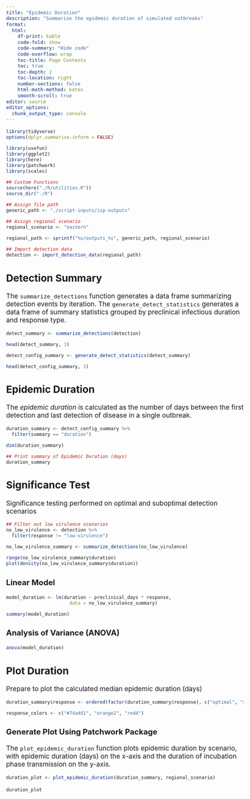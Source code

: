 ```yaml
---
title: "Epidemic Duration"
description: "Summarize the epidemic duration of simulated outbreaks"
format:
  html: 
    df-print: kable
    code-fold: show
    code-summary: "Hide code"
    code-overflow: wrap
    toc-title: Page Contents
    toc: true
    toc-depth: 2
    toc-location: right
    number-sections: false
    html-math-method: katex
    smooth-scroll: true
editor: source
editor_options: 
  chunk_output_type: console
---
```

```{=html}
<style type="text/css">

body, td {
   font-size: 13pt;
}
code.r{
  font-size: 9pt;
}
pre {
  font-size: 11pt
}
</style>
```

```r
library(tidyverse)
options(dplyr.summarise.inform = FALSE)

library(usefun)
library(ggplot2)
library(here)
library(patchwork)
library(scales)

## Custom Functions
source(here("./R/utilities.R"))
source_dir("./R")

## Assign file path 
generic_path <- "./script-inputs/isp-outputs"

## Assign regional scenario
regional_scenario <- "eastern"

regional_path <- sprintf("%s/outputs_%s", generic_path, regional_scenario)

## Import detection data
detection <- import_detection_data(regional_path)
```

## Detection Summary
The `summarize_detections` function generates a data frame summarizing detection events by iteration. The `generate_detect_statistics` generates a data frame of summary statistics grouped by preclinical infectious duration and response type.
```r
detect_summary <- summarize_detections(detection)

head(detect_summary, 3)

detect_config_summary <- generate_detect_statistics(detect_summary)

head(detect_config_summary, 3)
```

## Epidemic Duration
The *epidemic duration* is calculated as the number of days between the first detection and last detection of disease in a single outbreak.
```r
duration_summary <- detect_config_summary %>%         
  filter(summary == "duration")

dim(duration_summary)

## Print summary of Epidemic Duration (days)
duration_summary
```

## Significance Test
Significance testing performed on optimal and suboptimal detection scenarios
```r
## Filter out low virulence scenarios
no_low_virulence <- detection %>%
  filter(response != "low-virulence")

no_low_virulence_summary <- summarize_detections(no_low_virulence)

range(no_low_virulence_summary$duration)
plot(density(no_low_virulence_summary$duration))
```

### Linear Model
```r
model_duration <- lm(duration ~ preclinical_days * response, 
                       data = no_low_virulence_summary)

summary(model_duration)
```

### Analysis of Variance (ANOVA)
```r
anova(model_duration)
```

## Plot Duration
Prepare to plot the calculated median epidemic duration (days)
```r
duration_summary$response <- ordered(factor(duration_summary$response), c("optimal", "suboptimal", "low-virulence"))

response_colors <- c("#74add1", "orange2", "red4") 
```

### Generate Plot Using Patchwork Package
The `plot_epidemic_duration` function plots epidemic duration by scenario, with epidemic duration (days) on the x-axis and the duration of incubation phase transmission on the y-axis.
```r
duration_plot <- plot_epidemic_duration(duration_summary, regional_scenario)
```

```r
duration_plot
```